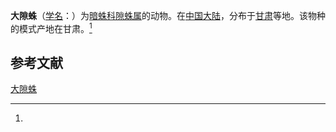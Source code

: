 {{Speciesbox
| name = 大隙蛛
| status = 
| status_system = 
| image = 
| genus = Coelotes
| species = magniceps
| authority = (Schenkel, 1937)<ref name='id14091'>{{cite web| url =http://www.bioinfo.cn/db05/BjdwSpecies.php?action=view&id=14091| title =大隙蛛| work =《中国动物物种编目数据库》| publisher =中国科学院微生物研究所| author =中国科学院动物研究所| accessdate =2009-04-28| deadurl =yes| archiveurl =https://web.archive.org/web/20160305041819/http://www.bioinfo.cn/db05/BjdwSpecies.php?action=view&id=14091| archivedate =2016-03-05}}</ref>
}}

'''大隙蛛'''（[[学名|学名]]：{{lang|la|''Coelotes magniceps''}}）为[[暗蛛科|暗蛛科]][[隙蛛属|隙蛛属]]的动物。在[[中国大陆|中国大陆]]，分布于[[甘肃|甘肃]]等地。该物种的模式产地在甘肃。<ref name='id14091'/>

== 参考文献 ==
{{reflist}}

{{Wikispecies|Coelotes magniceps}}

[[Category:隙蛛属|大隙蛛]]


{{蜘蛛小作品}}